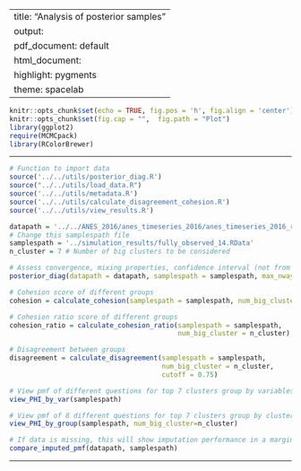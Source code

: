 
---
title: "Analysis of posterior samples"
output:
  pdf_document: default
  html_document:
    highlight: pygments
    theme: spacelab
---

```r
knitr::opts_chunk$set(echo = TRUE, fig.pos = 'h', fig.align = 'center')
knitr::opts_chunk$set(fig.cap = "",  fig.path = "Plot")
library(ggplot2)
require(MCMCpack)
library(RColorBrewer)
```

* * *

```r
# Function to import data
source('../../utils/posterior_diag.R')
source("../../utils/load_data.R")
source('../../utils/metadata.R')
source('../../utils/calculate_disagreement_cohesion.R')
source('../../utils/view_results.R')
```

```r
datapath = '../../ANES_2016/anes_timeseries_2016/anes_timeseries_2016_rawdata.txt'
# Change this samplespath file
samplespath = '../simulation_results/fully_observed_14.RData'
n_cluster = 7 # Number of big clusters to be considered
```

```r
# Assess convergence, mixing properties, confidence interval (not from combining rule)
posterior_diag(datapath = datapath, samplespath = samplespath, max_nway = 1)
```

```r
# Cohesion score of different groups
cohesion = calculate_cohesion(samplespath = samplespath, num_big_cluster = n_cluster)
```

```r
# Cohesion ratio score of different groups
cohesion_ratio = calculate_cohesion_ratio(samplespath = samplespath, 
                                          num_big_cluster = n_cluster)
```

```r
# Disagreement between groups
disagreement = calculate_disagreement(samplespath = samplespath, 
                                      num_big_cluster = n_cluster,
                                      cutoff = 0.75)
```

```r
# View pmf of different questions for top 7 clusters group by variables
view_PHI_by_var(samplespath)
```

```r
# View pmf of 8 different questions for top 7 clusters group by cluster index
view_PHI_by_group(samplespath, num_big_cluster=n_cluster)
```

```r
# If data is missing, this will show imputation performance in a marginal sense
compare_imputed_pmf(datapath, samplespath)
```
* * *



